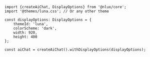 ```tsx
import {createAiChat, DisplayOptions} from '@nlux/core';
import '@themes/luna.css'; // Or any other theme

const displayOptions: DisplayOptions = {
    themeId: 'luna',
    colorScheme: 'dark',
    width: 920,
    height: 400
};

const aiChat = createAiChat().withDisplayOptions(displayOptions);
```
